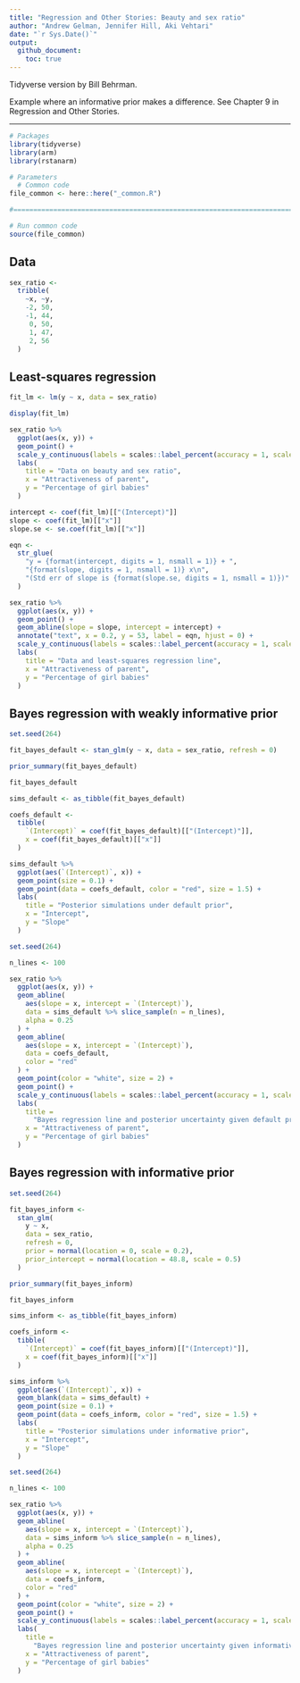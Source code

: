```yaml
---
title: "Regression and Other Stories: Beauty and sex ratio"
author: "Andrew Gelman, Jennifer Hill, Aki Vehtari"
date: "`r Sys.Date()`"
output:
  github_document:
    toc: true
---
```

Tidyverse version by Bill Behrman.

Example where an informative prior makes a difference. See Chapter 9
in Regression and Other Stories.

-------------

```r
# Packages
library(tidyverse)
library(arm)
library(rstanarm)

# Parameters
  # Common code
file_common <- here::here("_common.R")

#===============================================================================

# Run common code
source(file_common)
```

## Data

```r
sex_ratio <- 
  tribble(
    ~x, ~y,
    -2, 50,
    -1, 44,
     0, 50,
     1, 47,
     2, 56
  )
```

## Least-squares regression

```r
fit_lm <- lm(y ~ x, data = sex_ratio)

display(fit_lm)
```

```r
sex_ratio %>% 
  ggplot(aes(x, y)) +
  geom_point() +
  scale_y_continuous(labels = scales::label_percent(accuracy = 1, scale = 1)) +
  labs(
    title = "Data on beauty and sex ratio",
    x = "Attractiveness of parent",
    y = "Percentage of girl babies"
  )
```

```r
intercept <- coef(fit_lm)[["(Intercept)"]]
slope <- coef(fit_lm)[["x"]]
slope.se <- se.coef(fit_lm)[["x"]]

eqn <- 
  str_glue(
    "y = {format(intercept, digits = 1, nsmall = 1)} + ",
    "{format(slope, digits = 1, nsmall = 1)} x\n",
    "(Std err of slope is {format(slope.se, digits = 1, nsmall = 1)})"
  )

sex_ratio %>% 
  ggplot(aes(x, y)) +
  geom_point() +
  geom_abline(slope = slope, intercept = intercept) +
  annotate("text", x = 0.2, y = 53, label = eqn, hjust = 0) +
  scale_y_continuous(labels = scales::label_percent(accuracy = 1, scale = 1)) +
  labs(
    title = "Data and least-squares regression line",
    x = "Attractiveness of parent",
    y = "Percentage of girl babies"
  )
```

## Bayes regression with weakly informative prior

```r
set.seed(264)

fit_bayes_default <- stan_glm(y ~ x, data = sex_ratio, refresh = 0)
```

```r
prior_summary(fit_bayes_default)

fit_bayes_default
```

```r
sims_default <- as_tibble(fit_bayes_default)

coefs_default <- 
  tibble(
    `(Intercept)` = coef(fit_bayes_default)[["(Intercept)"]],
    x = coef(fit_bayes_default)[["x"]]
  )

sims_default %>% 
  ggplot(aes(`(Intercept)`, x)) +
  geom_point(size = 0.1) +
  geom_point(data = coefs_default, color = "red", size = 1.5) +
  labs(
    title = "Posterior simulations under default prior",
    x = "Intercept",
    y = "Slope"
  )
```

```r
set.seed(264)

n_lines <- 100

sex_ratio %>% 
  ggplot(aes(x, y)) +
  geom_abline(
    aes(slope = x, intercept = `(Intercept)`),
    data = sims_default %>% slice_sample(n = n_lines),
    alpha = 0.25
  ) +
  geom_abline(
    aes(slope = x, intercept = `(Intercept)`),
    data = coefs_default,
    color = "red"
  ) +
  geom_point(color = "white", size = 2) +
  geom_point() +
  scale_y_continuous(labels = scales::label_percent(accuracy = 1, scale = 1)) +
  labs(
    title =
      "Bayes regression line and posterior uncertainty given default prior",
    x = "Attractiveness of parent",
    y = "Percentage of girl babies"
  )
```

## Bayes regression with informative prior

```r
set.seed(264)

fit_bayes_inform <- 
  stan_glm(
    y ~ x,
    data = sex_ratio,
    refresh = 0,
    prior = normal(location = 0, scale = 0.2),
    prior_intercept = normal(location = 48.8, scale = 0.5)
  )
```

```r
prior_summary(fit_bayes_inform)

fit_bayes_inform
```

```r
sims_inform <- as_tibble(fit_bayes_inform)

coefs_inform <- 
  tibble(
    `(Intercept)` = coef(fit_bayes_inform)[["(Intercept)"]],
    x = coef(fit_bayes_inform)[["x"]]
  )

sims_inform %>% 
  ggplot(aes(`(Intercept)`, x)) +
  geom_blank(data = sims_default) +
  geom_point(size = 0.1) +
  geom_point(data = coefs_inform, color = "red", size = 1.5) +
  labs(
    title = "Posterior simulations under informative prior",
    x = "Intercept",
    y = "Slope"
  )
```

```r
set.seed(264)

n_lines <- 100

sex_ratio %>% 
  ggplot(aes(x, y)) +
  geom_abline(
    aes(slope = x, intercept = `(Intercept)`),
    data = sims_inform %>% slice_sample(n = n_lines),
    alpha = 0.25
  ) +
  geom_abline(
    aes(slope = x, intercept = `(Intercept)`),
    data = coefs_inform,
    color = "red"
  ) +
  geom_point(color = "white", size = 2) +
  geom_point() +
  scale_y_continuous(labels = scales::label_percent(accuracy = 1, scale = 1)) +
  labs(
    title =
      "Bayes regression line and posterior uncertainty given informative prior",
    x = "Attractiveness of parent",
    y = "Percentage of girl babies"
  )
```

